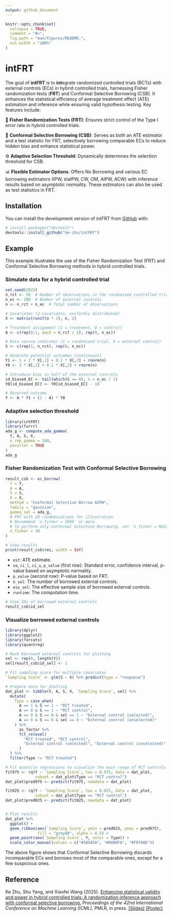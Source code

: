 ```yaml
---
output: github_document
---
```


<!-- README.md is generated from README.Rmd. Please edit that file -->

```r
knitr::opts_chunk$set(
  collapse = TRUE,
  comment = "#>",
  fig.path = "man/figures/README-",
  out.width = "100%"
)
```

# intFRT

<!-- badges: start -->
<!-- badges: end -->

The goal of **intFRT** is to **int**egrate randomized controlled trials (RCTs) with external controls (ECs) in hybrid controlled trials, harnessing Fisher randomization tests (**FRT**) and Conformal Selective Borrowing (CSB). It enhances the statistical efficiency of average treatment effect (ATE) estimation and inference while ensuring valid hypothesis testing. Key features include:

🎲 **Fisher Randomization Tests (FRT)**: Ensures strict control of the Type I error rate in hybrid controlled trials.

🧲 **Conformal Selective Borrowing (CSB)**: Serves as both an ATE estimator and a test statistic for FRT, selectively borrowing comparable ECs to reduce hidden bias and enhance statistical power.

⚙️ **Adaptive Selection Threshold**: Dynamically determines the selection threshold for CSB.

📊 **Flexible Estimator Options**: Offers No Borrowing and various EC borrowing estimators (IPW, staIPW, CW, OM, AIPW, ACW) with inference results based on asymptotic normality. These estimators can also be used as test statistics in FRT.



## Installation

You can install the development version of intFRT from [GitHub](https://github.com/) with:

```r
# install.packages("devtools")
devtools::install_github("ke-zhu/intFRT")
```

## Example

This example illustrates the use of the Fisher Randomization Test (FRT) and Conformal Selective Borrowing methods in hybrid controlled trials.

### Simulate data for a hybrid controlled trial

```r
set.seed(2025)
n_rct <- 50  # Number of observations in the randomized controlled trial
n_ec <- 100  # Number of external controls
n <- n_rct + n_ec  # Total number of observations

# Covariates (2 covariates, uniformly distributed)
X <- matrix(runif(n * 2), n, 2)

# Treatment assignment (1 = treatment, 0 = control)
A <- c(rep(0:1, each = n_rct / 2), rep(0, n_ec))

# Data source indicator (1 = randomized trial, 0 = external control)
S <- c(rep(1, n_rct), rep(0, n_ec))

# Generate potential outcomes (continuous)
Y1 <- 1 + 2 * X[,1] + 0.1 * X[,2] + rnorm(n)
Y0 <- 2 * X[,1] + 0.1 * X[,2] + rnorm(n)

# Introduce bias in half of the external controls
id_biased_EC <- tail(which(S == 0), n = n_ec / 2)
Y0[id_biased_EC] <- Y0[id_biased_EC] - 10

# Observed outcome
Y <- A * Y1 + (1 - A) * Y0
```


### Adaptive selection threshold

```r
library(intFRT)
library(furrr)
ada_g <- compute_ada_gamma(
  Y, A, S, X, 
  n_rep_gamma = 100,
  parallel = TRUE
)
ada_g
```


### Fisher Randomization Test with Conformal Selective Borrowing

```r
result_csb <- ec_borrow(
  Y = Y,
  A = A,
  S = S,
  X = X,
  method = "Conformal Selective Borrow AIPW",
  family = "gaussian",
  gamma_sel = ada_g,
  # FRT with 10 randomizations for illustration
  # Recommend `n_fisher = 5000` or more
  # To perform only Conformal Selective Borrowing, set `n_fisher = NULL`
  n_fisher = 10
)

# View results
print(result_csb$res, width = Inf)
```

- `est`: ATE estimate.
- `se`, `ci_l`, `ci_u`, `p_value` (first row): Standard error, confidence interval, p-value based on asymptotic normality.
- `p_value` (second row): P-value based on FRT.
- `n_sel`: The number of borrowed external controls.
- `ess_sel`: The effective sample size of borrowed external controls.
- `runtime`: The computation time.

```r
# View IDs of borrowed external controls
result_csb$id_sel
```


### Visualize borrowed external controls

```r
library(dplyr)
library(ggplot2)
library(forcats)
library(quantreg)

# Mark borrowed external controls for plotting
sel <- rep(0, length(Y))
sel[result_csb$id_sel] <- 1

# Fit sampling score for multiple covariates 
`Sampling Score` <- glm(S ~ X) %>% predict(type = "response")

# Prepare data for plotting
dat_plot <- tibble(Y, A, S, X, `Sampling Score`, sel) %>% 
  mutate(
    Type = case_when(
      A == 1 & S == 1 ~ "RCT treated",
      A == 0 & S == 1 ~ "RCT control",
      A == 0 & S == 0 & sel == 1 ~ "External control (selected)",
      A == 0 & S == 0 & sel == 0 ~ "External control (unselected)"
    ) %>% 
      as_factor %>% 
      fct_relevel(
        "RCT treated", "RCT control", 
        "External control (selected)", "External control (unselected)"
      )
  ) %>% 
  filter(Type != "RCT treated")

# Fit quantile regressions to visualize the main range of RCT controls
fit975 <- rq(Y ~ `Sampling Score`, tau = 0.975, data = dat_plot, 
             subset = dat_plot$Type == "RCT control")
dat_plot$pred975 <- predict(fit975, newdata = dat_plot)

fit025 <- rq(Y ~ `Sampling Score`, tau = 0.025, data = dat_plot, 
             subset = dat_plot$Type == "RCT control")
dat_plot$pred025 <- predict(fit025, newdata = dat_plot)


# Plot results
dat_plot %>% 
  ggplot() +
  geom_ribbon(aes(`Sampling Score`, ymin = pred025, ymax = pred975), 
              fill = "grey80", alpha = 0.5) +
  geom_point(aes(`Sampling Score`, Y, color = Type)) +
  scale_color_manual(values = c("#5A5A5A", "#00ADFA", "#F8766D"))
```

The above figure shows that Conformal Selective Borrowing discards incomparable ECs and borrows most of the comparable ones, except for a few suspicious ones.


## Reference

Ke Zhu, Shu Yang, and Xiaofei Wang (2025). [Enhancing statistical validity and power in hybrid controlled trials: A randomization inference approach with conformal selective borrowing.](https://arxiv.org/abs/2410.11713) *Proceedings of the 42nd International Conference on Machine Learning (ICML)*, PMLR, in press. [[Slides]](https://drive.google.com/file/d/1LkTDY12CjUL0BAGQAt4JmOBlgk-MN3Ix/view?usp=sharing) [[Poster]](https://drive.google.com/file/d/1g5vFT6irtPWFQWwh6AGe-iYCvMF4z0B2/view?usp=share_link)


